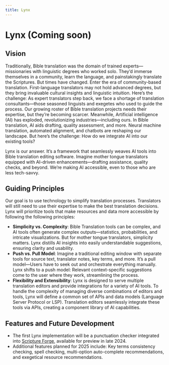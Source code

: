 ```yaml
---
title: Lynx
---
```


# Lynx (Coming soon)

## Vision

Traditionally, Bible translation was the domain of trained experts—missionaries with linguistic degrees 
who worked solo. They’d immerse themselves in a community, learn the language, 
and painstakingly translate the Scriptures. But times have changed. 
Enter the era of community-based translation. First-language translators may not hold advanced degrees, 
but they bring invaluable cultural insights and linguistic intuition. Here’s the challenge: 
As expert translators step back, we face a shortage of translation consultants—those seasoned linguists 
and exegetes who used to guide the process. Our growing roster of Bible translation projects 
needs their expertise, but they’re becoming scarcer. Meanwhile, Artificial intelligence (AI) has exploded, 
revolutionizing industries—including ours. In Bible translation, AI aids drafting, quality assessment, and more. 
Neural machine translation, automated alignment, and chatbots are reshaping our landscape. 
But here’s the challenge: How do we integrate AI into our existing tools?

Lynx is our answer. It’s a framework that seamlessly weaves AI tools into Bible translation editing software. 
Imagine mother tongue translators equipped with AI-driven enhancements—drafting assistance, quality checks, 
and beyond. We’re making AI accessible, even to those who are less tech-savvy.

## Guiding Principles

Our goal is to use technology to simplify translation processes. 
Translators will still need to use their expertise to make the best translation decisions. 
Lynx will prioritize tools that make resources and data more accessible by following the following principles:

- **Simplicity vs. Complexity**: Bible Translation tools can be complex, and AI tools often generate 
complex outputs—statistics, probabilities, and intricate visualizations. 
But for mother tongue translators, simplicity matters. Lynx distills AI insights 
into easily understandable suggestions, ensuring clarity and usability.
- **Push vs. Pull Model**: Imagine a traditional editing window with separate tools for source text, 
translator notes, key terms, and more. It’s a pull model—Users have to seek out and orchestrate 
everything manually. Lynx shifts to a push model: Relevant context-specific suggestions come to the user 
where they work, streamlining the process.
- **Flexibility and Extensibility**: Lynx is designed to serve multiple translation editors 
and provide integrations for a variety of AI tools. To handle the complexity of managing diverse combinations 
of editors and tools, Lynx will define a common set of APIs and data models (Language Server Protocol or LSP). 
Translation editors seamlessly integrate these tools via APIs, creating a component library of AI capabilities.

## Features and Future Development

- The first Lynx implementation will be a punctuation checker integrated into 
<a href="/projects/scriptureforge" target="_blank">Scripture Forge</a>, available for preview in late 2024.
- Additional features planned for 2025 include: Key terms consistency checking, spell checking, 
multi-option auto-complete recommendations, and exegetical resource recommendations.
